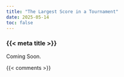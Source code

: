 ```yaml
---
title: "The Largest Score in a Tournament"
date: 2025-05-14
toc: false
---
```


### {{< meta title >}}

Coming Soon.



{{< comments >}}